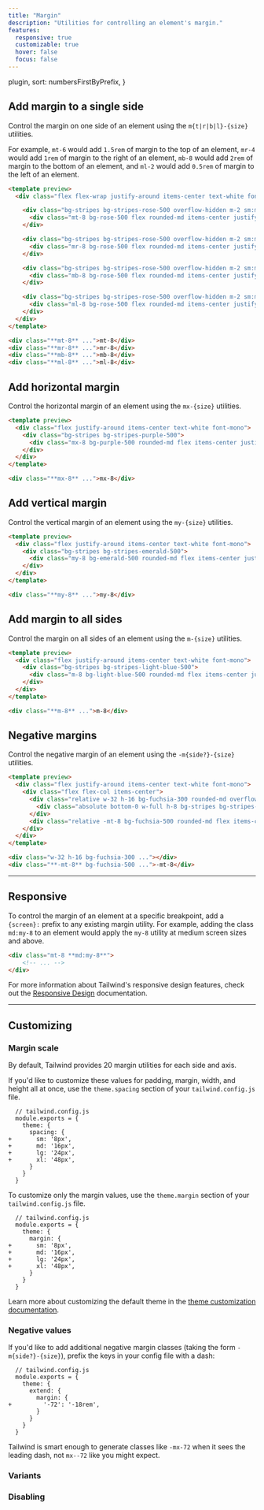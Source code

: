 ```yaml
---
title: "Margin"
description: "Utilities for controlling an element's margin."
features:
  responsive: true
  customizable: true
  hover: false
  focus: false
---
```



  plugin,
  sort: numbersFirstByPrefix,
}

## Add margin to a single side

Control the margin on one side of an element using the `m{t|r|b|l}-{size}` utilities.

For example, `mt-6` would add `1.5rem` of margin to the top of an element, `mr-4` would add `1rem` of margin to the right of an element, `mb-8` would add `2rem` of margin to the bottom of an element, and `ml-2` would add `0.5rem` of margin to the left of an element.

```html rose
<template preview>
  <div class="flex flex-wrap justify-around items-center text-white font-mono">

    <div class="bg-stripes bg-stripes-rose-500 overflow-hidden m-2 sm:m-0">
      <div class="mt-8 bg-rose-500 flex rounded-md items-center justify-center py-3 px-4">mt-8</div>
    </div>

    <div class="bg-stripes bg-stripes-rose-500 overflow-hidden m-2 sm:m-0">
      <div class="mr-8 bg-rose-500 flex rounded-md items-center justify-center py-3 px-4">mr-8</div>
    </div>

    <div class="bg-stripes bg-stripes-rose-500 overflow-hidden m-2 sm:m-0">
      <div class="mb-8 bg-rose-500 flex rounded-md items-center justify-center py-3 px-4">mb-8</div>
    </div>

    <div class="bg-stripes bg-stripes-rose-500 overflow-hidden m-2 sm:m-0">
      <div class="ml-8 bg-rose-500 flex rounded-md items-center justify-center py-3 px-4">ml-8</div>
    </div>
  </div>
</template>

<div class="**mt-8** ...">mt-8</div>
<div class="**mr-8** ...">mr-8</div>
<div class="**mb-8** ...">mb-8</div>
<div class="**ml-8** ...">ml-8</div>
```

## Add horizontal margin

Control the horizontal margin of an element using the `mx-{size}` utilities.

```html purple
<template preview>
  <div class="flex justify-around items-center text-white font-mono">
    <div class="bg-stripes bg-stripes-purple-500">
      <div class="mx-8 bg-purple-500 rounded-md flex items-center justify-center py-3 px-4">mx-8</div>
    </div>
  </div>
</template>

<div class="**mx-8** ...">mx-8</div>
```

## Add vertical margin

Control the vertical margin of an element using the `my-{size}` utilities.

```html emerald
<template preview>
  <div class="flex justify-around items-center text-white font-mono">
    <div class="bg-stripes bg-stripes-emerald-500">
      <div class="my-8 bg-emerald-500 rounded-md flex items-center justify-center py-3 px-4">my-8</div>
    </div>
  </div>
</template>

<div class="**my-8** ...">my-8</div>
```

## Add margin to all sides

Control the margin on all sides of an element using the `m-{size}` utilities.

```html lightBlue
<template preview>
  <div class="flex justify-around items-center text-white font-mono">
    <div class="bg-stripes bg-stripes-light-blue-500">
      <div class="m-8 bg-light-blue-500 rounded-md flex items-center justify-center py-3 px-4">m-8</div>
    </div>
  </div>
</template>

<div class="**m-8** ...">m-8</div>
```

## Negative margins

Control the negative margin of an element using the `-m{side?}-{size}` utilities.

```html fuchsia
<template preview>
  <div class="flex justify-around items-center text-white font-mono">
    <div class="flex flex-col items-center">
      <div class="relative w-32 h-16 bg-fuchsia-300 rounded-md overflow-hidden">
        <div class="absolute bottom-0 w-full h-8 bg-stripes bg-stripes-red-900"></div>
      </div>
      <div class="relative -mt-8 bg-fuchsia-500 rounded-md flex items-center justify-center py-3 px-4">-mt-8</div>
    </div>
  </div>
</template>

<div class="w-32 h-16 bg-fuchsia-300 ..."></div>
<div class="**-mt-8** bg-fuchsia-500 ...">-mt-8</div>
```

---

## Responsive

To control the margin of an element at a specific breakpoint, add a `{screen}:` prefix to any existing margin utility. For example, adding the class `md:my-8` to an element would apply the `my-8` utility at medium screen sizes and above.

```html
<div class="mt-8 **md:my-8**">
    <!-- ... -->
</div>
```

For more information about Tailwind's responsive design features, check out the [Responsive Design](/docs/responsive-design) documentation.

---

## Customizing

### Margin scale

By default, Tailwind provides 20 margin utilities for each side and axis.

If you'd like to customize these values for padding, margin, width, and height all at once, use the `theme.spacing` section of your `tailwind.config.js` file.

```diff-js
  // tailwind.config.js
  module.exports = {
    theme: {
      spacing: {
+       sm: '8px',
+       md: '16px',
+       lg: '24px',
+       xl: '48px',
      }
    }
  }
```

To customize only the margin values, use the `theme.margin` section of your `tailwind.config.js` file.

```diff-js
  // tailwind.config.js
  module.exports = {
    theme: {
      margin: {
+       sm: '8px',
+       md: '16px',
+       lg: '24px',
+       xl: '48px',
      }
    }
  }
```

Learn more about customizing the default theme in the [theme customization documentation](/docs/theme#customizing-the-default-theme).

### Negative values

If you'd like to add additional negative margin classes (taking the form `-m{side?}-{size}`), prefix the keys in your config file with a dash:

```diff-js
  // tailwind.config.js
  module.exports = {
    theme: {
      extend: {
        margin: {
+         '-72': '-18rem',
        }
      }
    }
  }
```

Tailwind is smart enough to generate classes like `-mx-72` when it sees the leading dash, not `mx--72` like you might expect.

### Variants

<Variants plugin="margin" />

### Disabling

<Disabling plugin="margin" />
